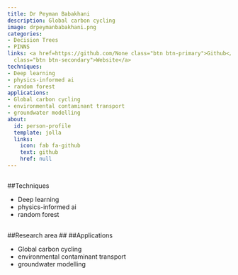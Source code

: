 ```yaml
---
title: Dr Peyman Babakhani
description: Global carbon cycling
image: drpeymanbabakhani.png
categories:
- Decision Trees
- PINNS
links: <a href=https://github.com/None class="btn btn-primary">Github</a><a href=https://environment.leeds.ac.uk/see/staff/12072/dr-peyman-babakhani
  class="btn btn-secondary">Website</a>
techniques:
- Deep learning
- physics-informed ai
- random forest
applications:
- Global carbon cycling
- environmental contaminant transport
- groundwater modelling
about:
  id: person-profile
  template: jolla
  links:
    icon: fab fa-github
    text: github
    href: null
---
```

   
:::{#person-profile}
:::
   
##
##Techniques
   
- Deep learning
- physics-informed ai
- random forest
   
##
##Research area
##
##Applications
   
- Global carbon cycling
- environmental contaminant transport
- groundwater modelling

